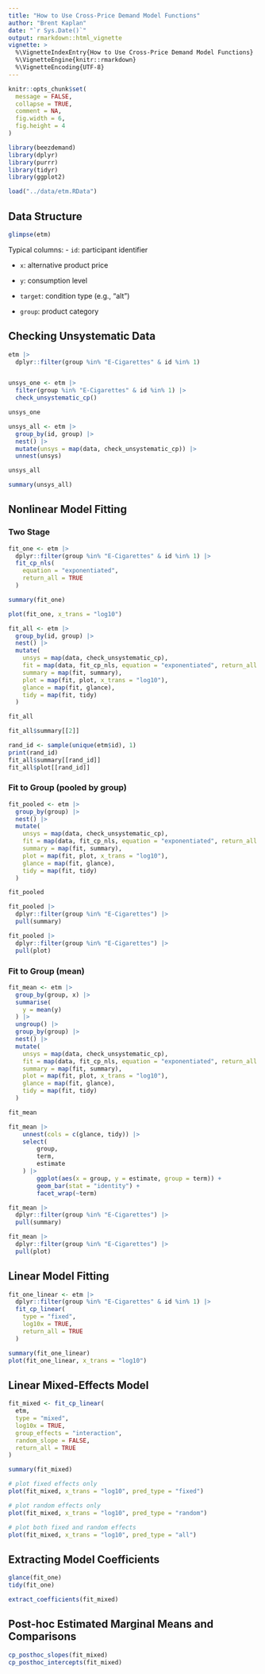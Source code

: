 ```yaml
---
title: "How to Use Cross-Price Demand Model Functions"
author: "Brent Kaplan"
date: "`r Sys.Date()`"
output: rmarkdown::html_vignette
vignette: >
  %\VignetteIndexEntry{How to Use Cross-Price Demand Model Functions}
  %\VignetteEngine{knitr::rmarkdown}
  %\VignetteEncoding{UTF-8}
---
```


```r
knitr::opts_chunk$set(
  message = FALSE,
  collapse = TRUE,
  comment = NA,
  fig.width = 6,
  fig.height = 4
)

library(beezdemand)
library(dplyr)
library(purrr)
library(tidyr)
library(ggplot2)

load("../data/etm.RData")
```

## Data Structure

```r
glimpse(etm)
```

Typical columns:
- `id`: participant identifier

- `x`: alternative product price

- `y`: consumption level

- `target`: condition type (e.g., "alt")

- `group`: product category

## Checking Unsystematic Data

```r
etm |>
  dplyr::filter(group %in% "E-Cigarettes" & id %in% 1)


unsys_one <- etm |>
  filter(group %in% "E-Cigarettes" & id %in% 1) |>
  check_unsystematic_cp()

unsys_one


```

```r
unsys_all <- etm |>
  group_by(id, group) |>
  nest() |>
  mutate(unsys = map(data, check_unsystematic_cp)) |>
  unnest(unsys)

unsys_all

summary(unsys_all)
```

## Nonlinear Model Fitting

### Two Stage

```r
fit_one <- etm |>
  dplyr::filter(group %in% "E-Cigarettes" & id %in% 1) |>
  fit_cp_nls(
    equation = "exponentiated",
    return_all = TRUE
  )

summary(fit_one)

plot(fit_one, x_trans = "log10")
```

```r
fit_all <- etm |>
  group_by(id, group) |>
  nest() |>
  mutate(
    unsys = map(data, check_unsystematic_cp),
    fit = map(data, fit_cp_nls, equation = "exponentiated", return_all = TRUE),
    summary = map(fit, summary),
    plot = map(fit, plot, x_trans = "log10"),
    glance = map(fit, glance),
    tidy = map(fit, tidy)
  )

fit_all

fit_all$summary[[2]]

rand_id <- sample(unique(etm$id), 1)
print(rand_id)
fit_all$summary[[rand_id]]
fit_all$plot[[rand_id]]
```

### Fit to Group (pooled by group)

```r
fit_pooled <- etm |>
  group_by(group) |>
  nest() |>
  mutate(
    unsys = map(data, check_unsystematic_cp),
    fit = map(data, fit_cp_nls, equation = "exponentiated", return_all = TRUE),
    summary = map(fit, summary),
    plot = map(fit, plot, x_trans = "log10"),
    glance = map(fit, glance),
    tidy = map(fit, tidy)
  )

fit_pooled

fit_pooled |>
  dplyr::filter(group %in% "E-Cigarettes") |>
  pull(summary)

fit_pooled |>
  dplyr::filter(group %in% "E-Cigarettes") |>
  pull(plot)


```

### Fit to Group (mean)

```r
fit_mean <- etm |>
  group_by(group, x) |>
  summarise(
    y = mean(y)
  ) |>
  ungroup() |>
  group_by(group) |>
  nest() |>
  mutate(
    unsys = map(data, check_unsystematic_cp),
    fit = map(data, fit_cp_nls, equation = "exponentiated", return_all = TRUE),
    summary = map(fit, summary),
    plot = map(fit, plot, x_trans = "log10"),
    glance = map(fit, glance),
    tidy = map(fit, tidy)
  )

fit_mean

fit_mean |>
    unnest(cols = c(glance, tidy)) |>
    select(
        group,
        term,
        estimate
    ) |>
        ggplot(aes(x = group, y = estimate, group = term)) +
        geom_bar(stat = "identity") +
        facet_wrap(~term)

fit_mean |>
  dplyr::filter(group %in% "E-Cigarettes") |>
  pull(summary)

fit_mean |>
  dplyr::filter(group %in% "E-Cigarettes") |>
  pull(plot)


```


## Linear Model Fitting

```r
fit_one_linear <- etm |>
  dplyr::filter(group %in% "E-Cigarettes" & id %in% 1) |>
  fit_cp_linear(
    type = "fixed",
    log10x = TRUE,
    return_all = TRUE
  )

summary(fit_one_linear)
plot(fit_one_linear, x_trans = "log10")
```

## Linear Mixed-Effects Model

```r
fit_mixed <- fit_cp_linear(
  etm,
  type = "mixed",
  log10x = TRUE,
  group_effects = "interaction",
  random_slope = FALSE,
  return_all = TRUE
)

summary(fit_mixed)

# plot fixed effects only
plot(fit_mixed, x_trans = "log10", pred_type = "fixed")

# plot random effects only
plot(fit_mixed, x_trans = "log10", pred_type = "random")

# plot both fixed and random effects
plot(fit_mixed, x_trans = "log10", pred_type = "all")
```

## Extracting Model Coefficients

```r
glance(fit_one)
tidy(fit_one)
```

```r
extract_coefficients(fit_mixed)
```

## Post-hoc Estimated Marginal Means and Comparisons

```r
cp_posthoc_slopes(fit_mixed)
cp_posthoc_intercepts(fit_mixed)
```

